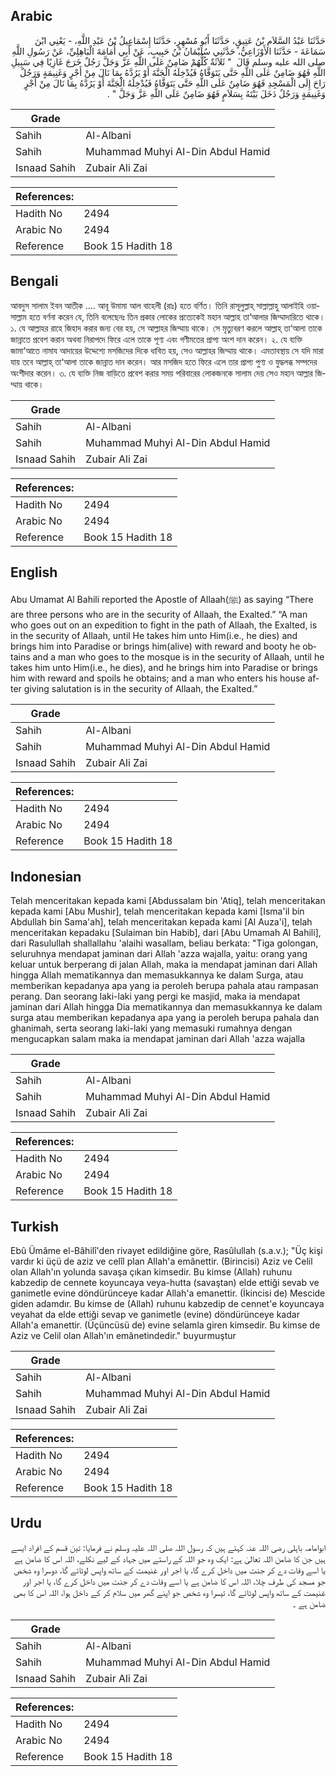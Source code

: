## Arabic


<div dir="rtl" lang="ar" style={{fontSize:'larger',backgroundColor:'#f8f9fa',padding:20}}>
حَدَّثَنَا عَبْدُ السَّلاَمِ بْنُ عَتِيقٍ، حَدَّثَنَا أَبُو مُسْهِرٍ، حَدَّثَنَا إِسْمَاعِيلُ بْنُ عَبْدِ اللَّهِ، - يَعْنِي ابْنَ سَمَاعَةَ - حَدَّثَنَا الأَوْزَاعِيُّ، حَدَّثَنِي سُلَيْمَانُ بْنُ حَبِيبٍ، عَنْ أَبِي أُمَامَةَ الْبَاهِلِيِّ، عَنْ رَسُولِ اللَّهِ صلى الله عليه وسلم قَالَ ‏ "‏ ثَلاَثَةٌ كُلُّهُمْ ضَامِنٌ عَلَى اللَّهِ عَزَّ وَجَلَّ رَجُلٌ خَرَجَ غَازِيًا فِي سَبِيلِ اللَّهِ فَهُوَ ضَامِنٌ عَلَى اللَّهِ حَتَّى يَتَوَفَّاهُ فَيُدْخِلَهُ الْجَنَّةَ أَوْ يَرُدَّهُ بِمَا نَالَ مِنْ أَجْرٍ وَغَنِيمَةٍ وَرَجُلٌ رَاحَ إِلَى الْمَسْجِدِ فَهُوَ ضَامِنٌ عَلَى اللَّهِ حَتَّى يَتَوَفَّاهُ فَيُدْخِلَهُ الْجَنَّةَ أَوْ يَرُدَّهُ بِمَا نَالَ مِنْ أَجْرٍ وَغَنِيمَةٍ وَرَجُلٌ دَخَلَ بَيْتَهُ بِسَلاَمٍ فَهُوَ ضَامِنٌ عَلَى اللَّهِ عَزَّ وَجَلَّ ‏"‏ ‏.‏
</div>
<div style={{backgroundColor:'#f8f9fa',padding:20, marginBottom: 10}}><table> <thead> <tr> <th>Grade</th> <th></th> </tr> </thead> <tbody> <tr><td>Sahih</td><td>Al-Albani</td></tr><tr><td>Sahih</td><td>Muhammad Muhyi Al-Din Abdul Hamid</td></tr><tr><td>Isnaad Sahih</td><td>Zubair Ali Zai</td></tr></tbody></table><table> <thead> <tr> <th>References:</th> <th></th> </tr> </thead> <tbody><tr><td>Hadith No</td><td>2494</td></tr><tr><td>Arabic No</td><td>2494</td></tr><tr><td>Reference</td><td>Book 15 Hadith 18</td></tr></tbody></table></div>

## Bengali


<div dir="ltr" lang="bn" style={{fontSize:'larger',backgroundColor:'#f8f9fa',padding:20}}>
আবদুস সালাম ইবন আতীক .... আবূ উমামা আল বাহেলী (রাঃ) হতে বর্ণিত। তিনি রাসূলুল্লাহ্ সাল্লাল্লাহু আলাইহি ওয়াসাল্লাম হতে বর্ণনা করেন যে, তিনি বলেছেনঃ তিন প্রকার লোকের প্রত্যেকেই মহান আল্লাহ তা‘আলার জিম্মাদারিতে থাকে। ১. যে আল্লাহর রাহে জিহাদ করার জন্য বের হয়, সে আল্লাহর জিম্মায় থাকে। সে মৃত্যুবরণ করলে আল্লাহ্ তা‘আলা তাকে জান্নাতে প্রবেশ করান অথবা নিরাপদে ফিরে এলে তাকে পূণ্য এবং গণীমতের প্রাপ্য অংশ দান করেন। ২. যে ব্যক্তি জামা‘আতে নামায আদায়ের উদ্দেশ্যে মসজিদের দিকে ধাবিত হয়, সেও আল্লাহর জিম্মায় থাকে। এমতাবস্থায় সে যদি মারা যায় তবে আল্লাহ্ তা‘আলা তাকে জান্নাত দান করেন। আর মসজিদ হতে ফিরে এলে তার প্রাপ্য পুণ্য ও যুদ্ধলব্ধ সম্পদের অংশীদার করেন। ৩. যে ব্যক্তি নিজ বাড়িতে প্রবেশ করার সময় পরিবারের লোকজনকে সালাম দেয় সেও মহান আল্লার জিম্মায় থাকে।
</div>
<div style={{backgroundColor:'#f8f9fa',padding:20, marginBottom: 10}}><table> <thead> <tr> <th>Grade</th> <th></th> </tr> </thead> <tbody> <tr><td>Sahih</td><td>Al-Albani</td></tr><tr><td>Sahih</td><td>Muhammad Muhyi Al-Din Abdul Hamid</td></tr><tr><td>Isnaad Sahih</td><td>Zubair Ali Zai</td></tr></tbody></table><table> <thead> <tr> <th>References:</th> <th></th> </tr> </thead> <tbody><tr><td>Hadith No</td><td>2494</td></tr><tr><td>Arabic No</td><td>2494</td></tr><tr><td>Reference</td><td>Book 15 Hadith 18</td></tr></tbody></table></div>

## English


<div dir="ltr" lang="en" style={{fontSize:'larger',backgroundColor:'#f8f9fa',padding:20}}>
Abu Umamat Al Bahili reported the Apostle of Allaah(ﷺ) as saying “There are three persons who are in the security of Allaah, the Exalted.” “A man who goes out on an expedition to fight in the path of Allaah, the Exalted, is in the security of Allaah, until He takes him unto Him(i.e., he dies) and brings him into Paradise or brings him(alive) with reward and booty he obtains and a man who goes to the mosque is in the security of Allaah, until he takes him unto Him(i.e., he dies), and he brings him into Paradise or brings him with reward and spoils he obtains; and a man who enters his house after giving salutation is in the security of Allaah, the Exalted.”
</div>
<div style={{backgroundColor:'#f8f9fa',padding:20, marginBottom: 10}}><table> <thead> <tr> <th>Grade</th> <th></th> </tr> </thead> <tbody> <tr><td>Sahih</td><td>Al-Albani</td></tr><tr><td>Sahih</td><td>Muhammad Muhyi Al-Din Abdul Hamid</td></tr><tr><td>Isnaad Sahih</td><td>Zubair Ali Zai</td></tr></tbody></table><table> <thead> <tr> <th>References:</th> <th></th> </tr> </thead> <tbody><tr><td>Hadith No</td><td>2494</td></tr><tr><td>Arabic No</td><td>2494</td></tr><tr><td>Reference</td><td>Book 15 Hadith 18</td></tr></tbody></table></div>

## Indonesian


<div dir="ltr" lang="id" style={{fontSize:'larger',backgroundColor:'#f8f9fa',padding:20}}>
Telah menceritakan kepada kami [Abdussalam bin 'Atiq], telah menceritakan kepada kami [Abu Mushir], telah menceritakan kepada kami [Isma'il bin Abdullah bin Sama'ah], telah menceritakan kepada kami [Al Auza'i], telah menceritakan kepadaku [Sulaiman bin Habib], dari [Abu Umamah Al Bahili], dari Rasulullah shallallahu 'alaihi wasallam, beliau berkata: "Tiga golongan, seluruhnya mendapat jaminan dari Allah 'azza wajalla, yaitu: orang yang keluar untuk berperang di jalan Allah, maka ia mendapat jaminan dari Allah hingga Allah mematikannya dan memasukkannya ke dalam Surga, atau memberikan kepadanya apa yang ia peroleh berupa pahala atau rampasan perang. Dan seorang laki-laki yang pergi ke masjid, maka ia mendapat jaminan dari Allah hingga Dia mematikannya dan memasukkannya ke dalam surga atau memberikan kepadanya apa yang ia peroleh berupa pahala dan ghanimah, serta seorang laki-laki yang memasuki rumahnya dengan mengucapkan salam maka ia mendapat jaminan dari Allah 'azza wajalla
</div>
<div style={{backgroundColor:'#f8f9fa',padding:20, marginBottom: 10}}><table> <thead> <tr> <th>Grade</th> <th></th> </tr> </thead> <tbody> <tr><td>Sahih</td><td>Al-Albani</td></tr><tr><td>Sahih</td><td>Muhammad Muhyi Al-Din Abdul Hamid</td></tr><tr><td>Isnaad Sahih</td><td>Zubair Ali Zai</td></tr></tbody></table><table> <thead> <tr> <th>References:</th> <th></th> </tr> </thead> <tbody><tr><td>Hadith No</td><td>2494</td></tr><tr><td>Arabic No</td><td>2494</td></tr><tr><td>Reference</td><td>Book 15 Hadith 18</td></tr></tbody></table></div>

## Turkish


<div dir="ltr" lang="tr" style={{fontSize:'larger',backgroundColor:'#f8f9fa',padding:20}}>
Ebû Ümâme el-Bâhilî'den rivayet edildiğine göre, Rasûlullah (s.a.v.); "Üç kişi vardır ki üçü de aziz ve celîl plan Allah'a emânettir. (Birincisi) Aziz ve Celil olan Allah'ın yolunda savaşa çıkan kimsedir. Bu kimse (Allah) ruhunu kabzedip de cennete koyuncaya veya-hutta (savaştan) elde ettiği sevab ve ganimetle evine döndürünceye kadar Allah'a emanettir. (İkincisi de) Mescide giden adamdır. Bu kimse de (Allah) ruhunu kabzedip de cennet'e koyuncaya veyahat da elde ettiği sevap ve ganimetle (evine) döndürünceye kadar Allah'a emanettir. (Üçüncüsü de) evine selamla giren kimsedir. Bu kimse de Aziz ve Celil olan Allah'ın emânetindedir." buyurmuştur
</div>
<div style={{backgroundColor:'#f8f9fa',padding:20, marginBottom: 10}}><table> <thead> <tr> <th>Grade</th> <th></th> </tr> </thead> <tbody> <tr><td>Sahih</td><td>Al-Albani</td></tr><tr><td>Sahih</td><td>Muhammad Muhyi Al-Din Abdul Hamid</td></tr><tr><td>Isnaad Sahih</td><td>Zubair Ali Zai</td></tr></tbody></table><table> <thead> <tr> <th>References:</th> <th></th> </tr> </thead> <tbody><tr><td>Hadith No</td><td>2494</td></tr><tr><td>Arabic No</td><td>2494</td></tr><tr><td>Reference</td><td>Book 15 Hadith 18</td></tr></tbody></table></div>

## Urdu


<div dir="rtl" lang="ur" style={{fontSize:'larger',backgroundColor:'#f8f9fa',padding:20}}>
ابوامامہ باہلی رضی اللہ عنہ کہتے ہیں کہ رسول اللہ صلی اللہ علیہ وسلم نے فرمایا: تین قسم کے افراد ایسے ہیں جن کا ضامن اللہ تعالیٰ ہے: ایک وہ جو اللہ کے راستے میں جہاد کے لیے نکلے، اللہ اس کا ضامن ہے یا اسے وفات دے کر جنت میں داخل کرے گا، یا اجر اور غنیمت کے ساتھ واپس لوٹائے گا، دوسرا وہ شخص جو مسجد کی طرف چلا، اللہ اس کا ضامن ہے یا اسے وفات دے کر جنت میں داخل کرے گا، یا اجر اور غنیمت کے ساتھ واپس لوٹائے گا، تیسرا وہ شخص جو اپنے گھر میں سلام کر کے داخل ہوا، اللہ اس کا بھی ضامن ہے ۔
</div>
<div style={{backgroundColor:'#f8f9fa',padding:20, marginBottom: 10}}><table> <thead> <tr> <th>Grade</th> <th></th> </tr> </thead> <tbody> <tr><td>Sahih</td><td>Al-Albani</td></tr><tr><td>Sahih</td><td>Muhammad Muhyi Al-Din Abdul Hamid</td></tr><tr><td>Isnaad Sahih</td><td>Zubair Ali Zai</td></tr></tbody></table><table> <thead> <tr> <th>References:</th> <th></th> </tr> </thead> <tbody><tr><td>Hadith No</td><td>2494</td></tr><tr><td>Arabic No</td><td>2494</td></tr><tr><td>Reference</td><td>Book 15 Hadith 18</td></tr></tbody></table></div>